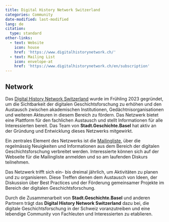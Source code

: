 ```yaml
---
title: Digital History Network Switzerland
categories: Community
date-modified: last-modified
lang: de
citation:
  type: standard
other-links:
  - text: Website
    icon: house
    href: 'https://www.digitalhistorynetwork.ch/'
  - text: Mailing List
    icon: envelope-at
    href: 'https://www.digitalhistorynetwork.ch/en/subscription'
---
```


## Network

Das [Digital History Network Switzerland](https://www.digitalhistorynetwork.ch/) wurde im Frühling 2023 gegründet, um die Sichtbarkeit der digitalen Geschichtsforschung zu erhöhen und den Austausch zwischen akademischen Institutionen, Gedächtnisorganisationen und weiteren Akteuren in diesem Bereich zu fördern. Das Netzwerk bietet eine Plattform für den fachlichen Austausch und stellt Informationen für alle Interessierten bereit. Das Team von **Stadt.Geschichte.Basel** hat aktiv an der Gründung und Entwicklung dieses Netzwerks mitgewirkt.

Ein zentrales Element des Netzwerks ist die [Mailingliste](https://www.digitalhistorynetwork.ch/en/mailinglist), über die regelmässig Neuigkeiten und Informationen aus dem Bereich der digitalen Geschichtsforschung verbreitet werden. Interessierte können sich auf der Webseite für die Mailingliste anmelden und so am laufenden Diskurs teilnehmen.

Das Netzwerk trifft sich ein- bis dreimal jährlich, um Aktivitäten zu planen und zu organisieren. Diese Treffen dienen dem Austausch von Ideen, der Diskussion über Best Practices und der Förderung gemeinsamer Projekte im Bereich der digitalen Geschichtsforschung.

Durch die Zusammenarbeit von **Stadt.Geschichte.Basel** und anderen Partnern trägt das **Digital History Network Switzerland** dazu bei, die digitale Geschichtsforschung in der Schweiz voranzutreiben und eine lebendige Community von Fachleuten und Interessierten zu etablieren. 